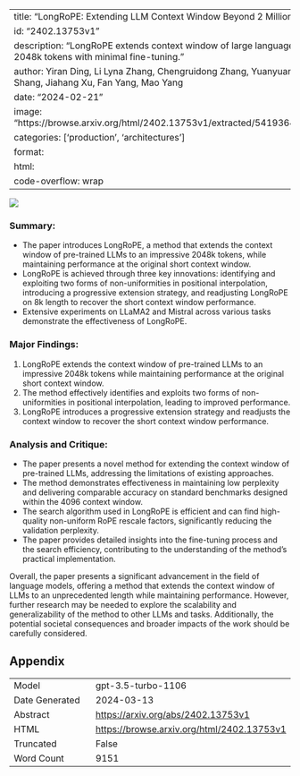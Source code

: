 
---
title: "LongRoPE: Extending LLM Context Window Beyond 2 Million Tokens"
id: "2402.13753v1"
description: "LongRoPE extends context window of large language models to 2048k tokens with minimal fine-tuning."
author: Yiran Ding, Li Lyna Zhang, Chengruidong Zhang, Yuanyuan Xu, Ning Shang, Jiahang Xu, Fan Yang, Mao Yang
date: "2024-02-21"
image: "https://browse.arxiv.org/html/2402.13753v1/extracted/5419364/final_ppl.png"
categories: ['production', 'architectures']
format:
  html:
    code-overflow: wrap
---

![](https://browse.arxiv.org/html/2402.13753v1/extracted/5419364/final_ppl.png)

### Summary:
- The paper introduces LongRoPE, a method that extends the context window of pre-trained LLMs to an impressive 2048k tokens, while maintaining performance at the original short context window.
- LongRoPE is achieved through three key innovations: identifying and exploiting two forms of non-uniformities in positional interpolation, introducing a progressive extension strategy, and readjusting LongRoPE on 8k length to recover the short context window performance.
- Extensive experiments on LLaMA2 and Mistral across various tasks demonstrate the effectiveness of LongRoPE.

### Major Findings:
1. LongRoPE extends the context window of pre-trained LLMs to an impressive 2048k tokens while maintaining performance at the original short context window.
2. The method effectively identifies and exploits two forms of non-uniformities in positional interpolation, leading to improved performance.
3. LongRoPE introduces a progressive extension strategy and readjusts the context window to recover the short context window performance.

### Analysis and Critique:
- The paper presents a novel method for extending the context window of pre-trained LLMs, addressing the limitations of existing approaches.
- The method demonstrates effectiveness in maintaining low perplexity and delivering comparable accuracy on standard benchmarks designed within the 4096 context window.
- The search algorithm used in LongRoPE is efficient and can find high-quality non-uniform RoPE rescale factors, significantly reducing the validation perplexity.
- The paper provides detailed insights into the fine-tuning process and the search efficiency, contributing to the understanding of the method's practical implementation.

Overall, the paper presents a significant advancement in the field of language models, offering a method that extends the context window of LLMs to an unprecedented length while maintaining performance. However, further research may be needed to explore the scalability and generalizability of the method to other LLMs and tasks. Additionally, the potential societal consequences and broader impacts of the work should be carefully considered.

## Appendix

|          |          |
|----------|----------|
| Model     | gpt-3.5-turbo-1106       |
| Date Generated     | 2024-03-13       |
| Abstract | [https://arxiv.org/abs/2402.13753v1](https://arxiv.org/abs/2402.13753v1)        |
| HTML     | [https://browse.arxiv.org/html/2402.13753v1](https://browse.arxiv.org/html/2402.13753v1)       |
| Truncated       | False       |
| Word Count       | 9151       |